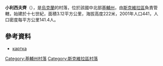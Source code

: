 {{coord|49|48|32|N|29|30|42|E|scale:30000|display=title}}

'''小利西夫齊'''（{{lang-uk|Малі Лисівці}}），是[[烏克蘭|烏克蘭]]的村落，位於該國中北部[[基輔州|基輔州]]，由[[斯克維拉區|斯克維拉區]]負責管轄，始建於十七世紀，面積3.12平方公里，海拔高度222米，2001年人口441，人口密度每平方公里141.4人。

==參考資料==
* [http://gska2.rada.gov.ua/pls/z7502/A005?rdat1=10.02.2009&rf7571=14594 картка]{{dead link|date=2017年12月 |bot=InternetArchiveBot |fix-attempted=yes }}

{{DEFAULTSORT:Малі Лисівці}}
[[Category:基輔州村落|Category:基輔州村落]]
[[Category:斯克維拉區村落|Category:斯克維拉區村落]]


{{Kiev-geo-stub}}